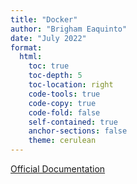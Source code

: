```yaml
---
title: "Docker"
author: "Brigham Eaquinto"
date: "July 2022"
format: 
  html:
    toc: true 
    toc-depth: 5
    toc-location: right
    code-tools: true  
    code-copy: true
    code-fold: false
    self-contained: true
    anchor-sections: false
    theme: cerulean
---
```


[Official Documentation](https://docs.docker.com/)


